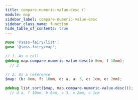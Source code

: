 ```yaml
---
title: compare-numeric-value-desc ()
module: map
sidebar_label: compare-numeric-value-desc
sidebar_class_name: function
hide_table_of_contents: true
---
```


<DocPage fieldName="compare-numeric-value-desc" fieldType="function" spec={Spec}><CompareLogicCallout /></DocPage>

```scss
@use '@sass-fairy/list';
@use '@sass-fairy/map';

// 1. As a call
@debug map.compare-numeric-value-desc(b 8em, f 10mm);
  // 2

// 2. As a reference
$map: (b: 8em, f: 10mm, d: a, a: 3, c: 1cm, e: 2mm);

@debug list.sort($map, map.compare-numeric-value-desc());
  // d a, f 10mm, b 8em, a 3, e 2mm, c 1cm
```

